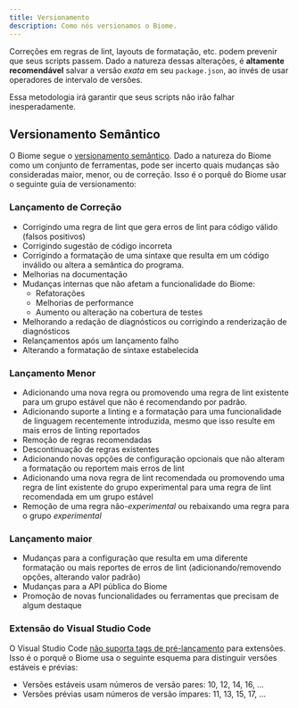 ```yaml
---
title: Versionamento
description: Como nós versionamos o Biome.
---
```


Correções em regras de lint, layouts de formatação, etc. podem prevenir que seus scripts passem. Dado a natureza dessas alterações,
é **altamente recomendável** salvar a versão _exata_ em seu `package.json`, ao invés de usar operadores de intervalo de versões.

Essa metodologia irá garantir que seus scripts não irão falhar inesperadamente.

## Versionamento Semântico

O Biome segue o [versionamento semântico](https://semver.org/lang/pt-BR/). Dado a natureza do Biome como um conjunto de ferramentas, pode ser incerto quais mudanças são consideradas maior, menor, ou de correção. Isso é o porquê do Biome usar o seguinte guia de versionamento:

### Lançamento de Correção

* Corrigindo uma regra de lint que gera erros de lint para código válido (falsos positivos)
* Corrigindo sugestão de código incorreta
* Corrigindo a formatação de uma sintaxe que resulta em um código inválido ou altera a semântica do programa.
* Melhorias na documentação
* Mudanças internas que não afetam a funcionalidade do Biome:
  * Refatorações
  * Melhorias de performance
  * Aumento ou alteração na cobertura de testes
* Melhorando a redação de diagnósticos ou corrigindo a renderização de diagnósticos
* Relançamentos após um lançamento falho
* Alterando a formatação de sintaxe estabelecida

### Lançamento Menor

* Adicionando uma nova regra ou promovendo uma regra de lint existente para um grupo estável que não é recomendando por padrão.
* Adicionando suporte a linting e a formatação para uma funcionalidade de linguagem recentemente introduzida, mesmo que isso resulte em mais erros de linting reportados
* Remoção de regras recomendadas
* Descontinuação de regras existentes
* Adicionando novas opções de configuração opcionais que não alteram a formatação ou reportem mais erros de lint
* Adicionando uma nova regra de lint recomendada ou promovendo uma regra de lint existente do grupo experimental para uma regra de lint recomendada em um grupo estável
* Remoção de uma regra não-*experimental* ou rebaixando uma regra para o grupo *experimental*

### Lançamento maior

* Mudanças para a configuração que resulta em uma diferente formatação ou mais reportes de erros de lint (adicionando/removendo opções, alterando valor padrão)
* Mudanças para a API pública do Biome
* Promoção de novas funcionalidades ou ferramentas que precisam de algum destaque

### Extensão do Visual Studio Code

O Visual Studio Code [não suporta tags de pré-lançamento](https://code.visualstudio.com/api/working-with-extensions/publishing-extension#prerelease-extensions) para extensões. Isso é o porquê o Biome usa o seguinte esquema para distinguir versões estáveis e prévias:
* Versões estáveis usam números de versão pares: 10, 12, 14, 16, ...
* Versões prévias usam números de versão ímpares: 11, 13, 15, 17, ...
